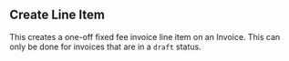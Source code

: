 ## Create Line Item

This creates a one-off fixed fee invoice line item on an Invoice.
This can only be done for invoices that are in a `draft` status.
